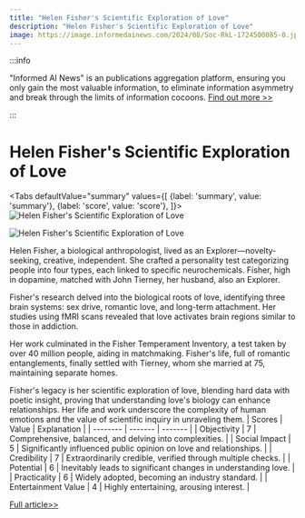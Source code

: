 ```yaml
---
title: "Helen Fisher's Scientific Exploration of Love"
description: "Helen Fisher's Scientific Exploration of Love"
image: https://image.informedainews.com/2024/08/Soc-RkL-1724500085-0.jpg
---
```



:::info

"Informed AI News" is an publications aggregation platform, ensuring you only gain the most valuable information, to eliminate information asymmetry and break through the limits of information cocoons.  [Find out more >>](/)

:::

# Helen Fisher's Scientific Exploration of Love


<Tabs
	defaultValue="summary"
	values={[
	{label: 'summary', value: 'summary'},
	{label: 'score', value: 'score'},
]}>
<TabItem value="summary">
<img
  src="https://image.informedainews.com/2024/08/Soc-RkL-1724500085-0.jpg"
  alt="Helen Fisher's Scientific Exploration of Love"
/>

<img
  src="https://image.informedainews.com/2024/08/Soc-veQ-1724500085-1.jpg"
  alt="Helen Fisher's Scientific Exploration of Love"
/>



Helen Fisher, a biological anthropologist, lived as an Explorer—novelty-seeking, creative, independent. She crafted a personality test categorizing people into four types, each linked to specific neurochemicals. Fisher, high in dopamine, matched with John Tierney, her husband, also an Explorer.

Fisher's research delved into the biological roots of love, identifying three brain systems: sex drive, romantic love, and long-term attachment. Her studies using fMRI scans revealed that love activates brain regions similar to those in addiction.

Her work culminated in the Fisher Temperament Inventory, a test taken by over 40 million people, aiding in matchmaking. Fisher's life, full of romantic entanglements, finally settled with Tierney, whom she married at 75, maintaining separate homes.

Fisher's legacy is her scientific exploration of love, blending hard data with poetic insight, proving that understanding love's biology can enhance relationships. Her life and work underscore the complexity of human emotions and the value of scientific inquiry in unraveling them.
</TabItem>
<TabItem value="score">
	| Scores     | Value   | Explanation |
	| -------- | ------- | ------- |
	| Objectivity  | 7    | Comprehensive, balanced, and delving into complexities.    |
	| Social Impact | 5     | Significantly influenced public opinion on love and relationships.    |
	| Credibility    | 7    | Extraordinarily credible, verified through multiple checks.    |
	| Potential    | 6    | Inevitably leads to significant changes in understanding love.    |
	| Practicality    | 6    | Widely adopted, becoming an industry standard.    |
	| Entertainment Value    | 4    | Highly entertaining, arousing interest.    |
</TabItem>
</Tabs>

[Full article>>](https://nautil.us/helen-fisher-knew-love-797282/)
